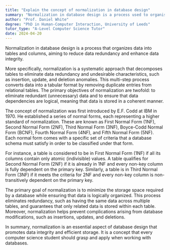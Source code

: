 ```yaml
---
title: "Explain the concept of normalization in database design"
summary: "Normalization in database design is a process used to organise a database into tables and columns to reduce data redundancy and improve data integrity."
author: "Prof. Daniel White"
degree: "PhD in Human-Computer Interaction, University of Leeds"
tutor_type: "A-Level Computer Science Tutor"
date: 2024-04-20
---
```


Normalization in database design is a process that organizes data into tables and columns, aiming to reduce data redundancy and enhance data integrity.

More specifically, normalization is a systematic approach that decomposes tables to eliminate data redundancy and undesirable characteristics, such as insertion, update, and deletion anomalies. This multi-step process converts data into a tabular format by removing duplicate entries from relational tables. The primary objectives of normalization are twofold: to eliminate redundant (unnecessary) data and to ensure that data dependencies are logical, meaning that data is stored in a coherent manner.

The concept of normalization was first introduced by E.F. Codd at IBM in 1970. He established a series of normal forms, each representing a higher standard of normalization. These are known as First Normal Form (1NF), Second Normal Form (2NF), Third Normal Form (3NF), Boyce-Codd Normal Form (BCNF), Fourth Normal Form (4NF), and Fifth Normal Form (5NF). Each normal form comes with a specific set of criteria that a database schema must satisfy in order to be classified under that form.

For instance, a table is considered to be in First Normal Form (1NF) if all its columns contain only atomic (indivisible) values. A table qualifies for Second Normal Form (2NF) if it is already in 1NF and every non-key column is fully dependent on the primary key. Similarly, a table is in Third Normal Form (3NF) if it meets the criteria for 2NF and every non-key column is non-transitively dependent on the primary key.

The primary goal of normalization is to minimize the storage space required by a database while ensuring that data is logically organized. This process eliminates redundancy, such as having the same data across multiple tables, and guarantees that only related data is stored within each table. Moreover, normalization helps prevent complications arising from database modifications, such as insertions, updates, and deletions.

In summary, normalization is an essential aspect of database design that promotes data integrity and efficient storage. It is a concept that every computer science student should grasp and apply when working with databases.
    